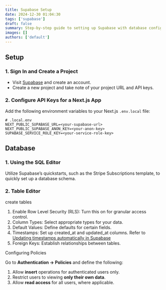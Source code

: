 ```yaml
---
title: Supabase Setup  
date: 2024-12-30 01:04:30  
tags: ['supabase']  
draft: false  
summary: Step-by-step guide to setting up Supabase with database configurations.  
images: []  
authors: ['default']  
---
```


## Setup

### 1. Sign In and Create a Project

- Visit [Supabase](https://supabase.com/) and create an account.
- Create a new project and take note of your project URL and API keys.

### 2. Configure API Keys for a Next.js App

Add the following environment variables to your Next.js `.env.local` file:

```config
# .local.env
NEXT_PUBLIC_SUPABASE_URL=<your-supabase-url>
NEXT_PUBLIC_SUPABASE_ANON_KEY=<your-anon-key>
SUPABASE_SERVICE_ROLE_KEY=<your-service-role-key>
```

## Database

### 1. Using the SQL Editor

Utilize Supabase’s quickstarts, such as the Stripe Subscriptions template, to quickly set up a database schema.

### 2. Table Editor

create tables

1. Enable Row Level Security (RLS): Turn this on for granular access control.
2. Column Types: Select appropriate types for your data.
3. Default Values: Define defaults for certain fields.
4. Timestamps: Set up created_at and updated_at columns. Refer to [Updating timestamps automatically in Supabase](https://dev.to/paullaros/updating-timestamps-automatically-in-supabase-5f5o)
5. Foreign Keys: Establish relationships between tables.

Configuring Policies

Go to **Authentication -> Policies** and define the following:

1. Allow **insert** operations for authenticated users only.
2. Restrict users to viewing **only their own data**.
3. Allow **read access** for all users, where applicable.
